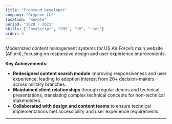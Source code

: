 ```yaml
---
title: "Frontend Developer"
company: "Gryphon LLC" 
location: "Remote"
period: "2020 - 2021"
skills: ["JavaScript", "CMS", "C#", ".net"]
order: 4
---
```


Modernized content management systems for US Air Force’s main website (AF.mil), focusing on responsive design and user experience improvements.

**Key Achievements:**
- **Redesigned content search module** improving responsiveness and user experience, leading to adoption interest from 20+ decision-makers across military branches.
- **Maintained client relationships** through regular demos and technical presentations, translating complex technical concepts for non-technical stakeholders. 
- **Collaborated with design and content teams** to ensure technical implementations met accessibility and user experience requirements

---